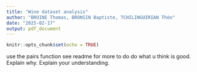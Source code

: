 ```yaml
---
title: "Wine dataset analysis"
author: "BROINE Thomas, BRONSIN Baptiste, TCHILINGUIRIAN Théo"
date: "2025-02-17"
output: pdf_document
---
```


```r
knitr::opts_chunk$set(echo = TRUE)
```

use the pairs function
see readme for more to do
do what u think is good. Explain why. Explain your understanding.

